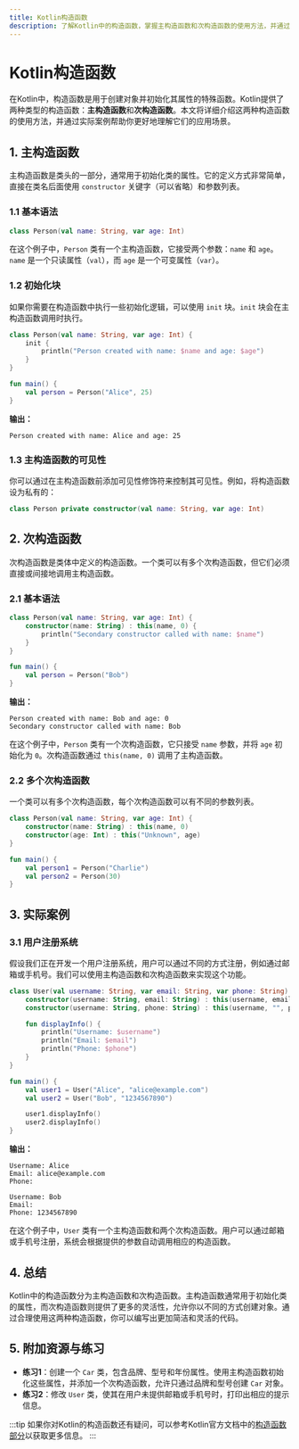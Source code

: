 ```yaml
---
title: Kotlin构造函数
description: 了解Kotlin中的构造函数，掌握主构造函数和次构造函数的使用方法，并通过实际案例理解其应用场景。
---
```


# Kotlin构造函数

在Kotlin中，构造函数是用于创建对象并初始化其属性的特殊函数。Kotlin提供了两种类型的构造函数：**主构造函数**和**次构造函数**。本文将详细介绍这两种构造函数的使用方法，并通过实际案例帮助你更好地理解它们的应用场景。

## 1. 主构造函数

主构造函数是类头的一部分，通常用于初始化类的属性。它的定义方式非常简单，直接在类名后面使用 `constructor` 关键字（可以省略）和参数列表。

### 1.1 基本语法

```kotlin
class Person(val name: String, var age: Int)
```

在这个例子中，`Person` 类有一个主构造函数，它接受两个参数：`name` 和 `age`。`name` 是一个只读属性（`val`），而 `age` 是一个可变属性（`var`）。

### 1.2 初始化块

如果你需要在构造函数中执行一些初始化逻辑，可以使用 `init` 块。`init` 块会在主构造函数调用时执行。

```kotlin
class Person(val name: String, var age: Int) {
    init {
        println("Person created with name: $name and age: $age")
    }
}

fun main() {
    val person = Person("Alice", 25)
}
```

**输出：**
```
Person created with name: Alice and age: 25
```

### 1.3 主构造函数的可见性

你可以通过在主构造函数前添加可见性修饰符来控制其可见性。例如，将构造函数设为私有的：

```kotlin
class Person private constructor(val name: String, var age: Int)
```

## 2. 次构造函数

次构造函数是类体中定义的构造函数。一个类可以有多个次构造函数，但它们必须直接或间接地调用主构造函数。

### 2.1 基本语法

```kotlin
class Person(val name: String, var age: Int) {
    constructor(name: String) : this(name, 0) {
        println("Secondary constructor called with name: $name")
    }
}

fun main() {
    val person = Person("Bob")
}
```

**输出：**
```
Person created with name: Bob and age: 0
Secondary constructor called with name: Bob
```

在这个例子中，`Person` 类有一个次构造函数，它只接受 `name` 参数，并将 `age` 初始化为 `0`。次构造函数通过 `this(name, 0)` 调用了主构造函数。

### 2.2 多个次构造函数

一个类可以有多个次构造函数，每个次构造函数可以有不同的参数列表。

```kotlin
class Person(val name: String, var age: Int) {
    constructor(name: String) : this(name, 0)
    constructor(age: Int) : this("Unknown", age)
}

fun main() {
    val person1 = Person("Charlie")
    val person2 = Person(30)
}
```

## 3. 实际案例

### 3.1 用户注册系统

假设我们正在开发一个用户注册系统，用户可以通过不同的方式注册，例如通过邮箱或手机号。我们可以使用主构造函数和次构造函数来实现这个功能。

```kotlin
class User(val username: String, var email: String, var phone: String) {
    constructor(username: String, email: String) : this(username, email, "")
    constructor(username: String, phone: String) : this(username, "", phone)

    fun displayInfo() {
        println("Username: $username")
        println("Email: $email")
        println("Phone: $phone")
    }
}

fun main() {
    val user1 = User("Alice", "alice@example.com")
    val user2 = User("Bob", "1234567890")

    user1.displayInfo()
    user2.displayInfo()
}
```

**输出：**
```
Username: Alice
Email: alice@example.com
Phone: 

Username: Bob
Email: 
Phone: 1234567890
```

在这个例子中，`User` 类有一个主构造函数和两个次构造函数。用户可以通过邮箱或手机号注册，系统会根据提供的参数自动调用相应的构造函数。

## 4. 总结

Kotlin中的构造函数分为主构造函数和次构造函数。主构造函数通常用于初始化类的属性，而次构造函数则提供了更多的灵活性，允许你以不同的方式创建对象。通过合理使用这两种构造函数，你可以编写出更加简洁和灵活的代码。

## 5. 附加资源与练习

- **练习1**：创建一个 `Car` 类，包含品牌、型号和年份属性。使用主构造函数初始化这些属性，并添加一个次构造函数，允许只通过品牌和型号创建 `Car` 对象。
- **练习2**：修改 `User` 类，使其在用户未提供邮箱或手机号时，打印出相应的提示信息。

:::tip
如果你对Kotlin的构造函数还有疑问，可以参考Kotlin官方文档中的[构造函数部分](https://kotlinlang.org/docs/classes.html#constructors)以获取更多信息。
:::